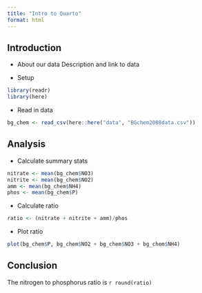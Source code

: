 ```yaml
---
title: "Intro to Quarto"
format: html
---
```


## Introduction

- About our data
 Description and link to data
 
- Setup
```r
library(readr)
library(here)
```

- Read in data
```r
bg_chem <- read_csv(here::here("data", "BGchem2008data.csv"))
```

## Analysis
- Calculate summary stats
```r
nitrate <- mean(bg_chem$NO3)
nitrite <- mean(bg_chem$NO2)
amm <- mean(bg_chem$NH4)
phos <- mean(bg_chem$P)

```
- Calculate ratio

```r
ratio <- (nitrate + nitrite + amm)/phos

```
- Plot ratio

```r
plot(bg_chem$P, bg_chem$NO2 + bg_chem$NO3 + bg_chem$NH4)
```

## Conclusion

The nitrogen to phosphorus ratio is `r round(ratio)`
